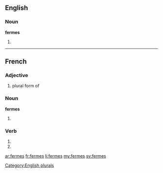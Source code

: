 {{also|fermés}}
==English==

===Noun===
'''fermes'''

# {{plural of|ferme}}

[[Category:English plurals]]

----

==French==

===Adjective===
{{fr-adj-form}}

# plural form of '''{{l|fr|ferme}}'''

===Noun===
'''fermes'''

# {{plural of|ferme|lang=fr}}

===Verb===
{{fr-verb-form}}

# {{conjugation of|fermer||2|s|pres|ind|lang=fr}}
# {{conjugation of|fermer||2|s|pres|sub|lang=fr}}

[[ar:fermes]]
[[fr:fermes]]
[[li:fermes]]
[[my:fermes]]
[[sv:fermes]]